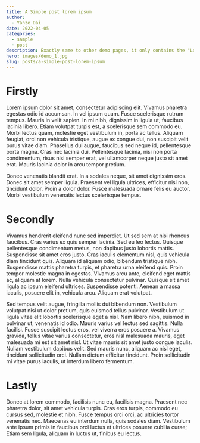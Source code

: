 ```yaml
---
title: A Simple post lorem ipsum
author:
  - Yanze Dai
date: 2022-04-05
categories:
  - sample
  - post
description: Exactly same to other demo pages, it only contains the "Lorem Ipsum" paragraphs.
hero: images/demo_1.jpg
slug: posts/a-simple-post-lorem-ipsum
---
```


# Firstly

Lorem ipsum dolor sit amet, consectetur adipiscing elit. Vivamus pharetra egestas odio id accumsan. In vel ipsum quam. Fusce scelerisque rutrum tempus. Mauris in velit sapien. In mi nibh, dignissim in ligula ut, faucibus lacinia libero. Etiam volutpat turpis est, a scelerisque sem commodo eu. Morbi lectus quam, molestie eget vestibulum in, porta ac tellus. Aliquam feugiat, orci non vehicula tristique, augue ex congue dui, non suscipit velit purus vitae diam. Phasellus dui augue, faucibus sed neque id, pellentesque porta magna. Cras nec lacinia dui. Pellentesque lacinia, nisi non porta condimentum, risus nisi semper erat, vel ullamcorper neque justo sit amet erat. Mauris lacinia dolor in arcu tempor pretium.

Donec venenatis blandit erat. In a sodales neque, sit amet dignissim eros. Donec sit amet semper ligula. Praesent vel ligula ultrices, efficitur nisi non, tincidunt dolor. Proin a dolor dolor. Fusce malesuada ornare felis eu auctor. Morbi vestibulum venenatis lectus scelerisque tempus.

# Secondly

Vivamus hendrerit eleifend nunc sed imperdiet. Ut sed sem at nisi rhoncus faucibus. Cras varius ex quis semper lacinia. Sed eu leo lectus. Quisque pellentesque condimentum metus, non dapibus justo lobortis mattis. Suspendisse sit amet eros justo. Cras iaculis elementum nisl, quis vehicula diam tincidunt quis. Aliquam id aliquam odio, bibendum tristique nibh. Suspendisse mattis pharetra turpis, et pharetra urna eleifend quis. Proin tempor molestie magna in egestas. Vivamus arcu ante, eleifend eget mattis ac, aliquam at lorem. Nulla vehicula consectetur pulvinar. Quisque sit amet ligula ac ipsum eleifend ultrices. Suspendisse potenti. Aenean a massa iaculis, posuere elit in, vehicula arcu. Aliquam erat volutpat.

Sed tempus velit augue, fringilla mollis dui bibendum non. Vestibulum volutpat nisi ut dolor pretium, quis euismod tellus pulvinar. Vestibulum ut ligula vitae elit lobortis scelerisque eget a nisl. Nam libero nibh, euismod in pulvinar ut, venenatis id odio. Mauris varius vel lectus sed sagittis. Nulla facilisi. Fusce suscipit lectus eros, vel viverra eros posuere a. Vivamus gravida, tellus vitae varius consectetur, eros nisl malesuada mauris, eget malesuada mi est sit amet nisl. Ut vitae mauris sit amet justo congue iaculis. Nullam vestibulum dapibus velit. Sed mauris nunc, aliquam ac nisl eget, tincidunt sollicitudin orci. Nullam dictum efficitur tincidunt. Proin sollicitudin mi vitae purus iaculis, ut interdum libero fermentum.

# Lastly

Donec at lorem commodo, facilisis nunc eu, facilisis magna. Praesent nec pharetra dolor, sit amet vehicula turpis. Cras eros turpis, commodo eu cursus sed, molestie et nibh. Fusce tempus orci orci, ac ultricies tortor venenatis nec. Maecenas eu interdum nulla, quis sodales diam. Vestibulum ante ipsum primis in faucibus orci luctus et ultrices posuere cubilia curae; Etiam sem ligula, aliquam in luctus ut, finibus eu lectus.


